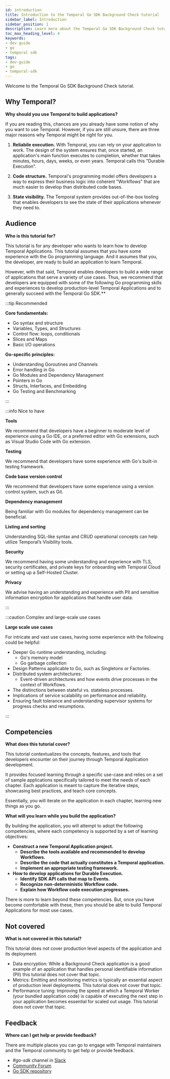 ```yaml
---
id: introduction
title: Introduction to the Temporal Go SDK Background Check tutorial
sidebar_label: Introduction
sidebar_position: 1
description: Learn more about the Temporal Go SDK Background Check tutorial.
toc_max_heading_level: 4
keywords:
- dev guide
- go
- temporal sdk
tags:
- dev-guide
- go
- temporal-sdk
---
```


Welcome to the Temporal Go SDK Background Check tutorial.

## Why Temporal?

**Why should you use Temporal to build applications?**

If you are reading this, chances are you already have some notion of why you want to use Temporal.
However, if you are still unsure, there are three major reasons why Temporal might be right for you.

1. **Reliabile execution.**
   With Temporal, you can rely on your application to work.
   The design of the system ensures that, once started, an application's main function executes to completion, whether that takes minutes, hours, days, weeks, or even years.
   Temporal calls this "Durable Execution".

2. **Code structure.**
   Temporal's programming model offers developers a way to express their business logic into coherent "Workflows" that are much easier to develop than distributed code bases.

3. **State visibility.**
   The Temporal system provides out-of-the-box tooling that enables developers to see the state of their applications whenever they need to.

## Audience

**Who is this tutorial for?**

This tutorial is for any developer who wants to learn how to develop Temporal Applications.
This tutorial assumes that you have some experience with the Go programming language.
And it assumes that you, the developer, are ready to build an application to learn Temporal.

However, with that said, Temporal enables developers to build a wide range of applications that serve a variety of use cases. Thus, we recommend that developers are equipped with some of the following Go programming skills and experiences to develop production-level Temporal Applications and to generally succeed with the Temporal Go SDK.**

:::tip Recommended

**Core fundamentals:**

- Go syntax and structure
- Variables, Types, and Structures
- Control flow: loops, conditionals
- Slices and Maps
- Basic I/O operations

**Go-specific principles:**

- Understanding Goroutines and Channels
- Error handling in Go
- Go Modules and Dependency Management
- Pointers in Go
- Structs, Interfaces, and Embedding
- Go Testing and Benchmarking

:::

:::info Nice to have

**Tools**

We recommend that developers have a beginner to moderate level of experience using a Go IDE, or a preferred editor with Go extensions, such as Visual Studio Code with Go extension.

**Testing**

We recommend that developers have some experience with Go's built-in testing framework.

**Code base version control**

We recommend that developers have some experience using a version control system, such as Git.

**Dependency management**

Being familiar with Go modules for dependency management can be beneficial.

**Listing and sorting**

Understanding SQL-like syntax and CRUD operational concepts can help utilize Temporal’s Visibility tools.

**Security**

We recommend having some understanding and experience with TLS, security certificates, and private keys for onboarding with Temporal Cloud or setting up a Self-Hosted Cluster.

**Privacy**

We advise having an understanding and experience with PII and sensitive information encryption for applications that handle user data.

:::

:::caution Complex and large-scale use cases

**Large scale use cases**

For intricate and vast use cases, having some experience with the following could be helpful:

- Deeper Go runtime understanding, including:
  - Go's memory model
  - Go garbage collection
- Design Patterns applicable to Go, such as Singletons or Factories.
- Distributed system architectures:
  - Event-driven architectures and how events drive processes in the context of Workflows.
- The distinctions between stateful vs. stateless processes.
- Implications of service scalability on performance and reliability.
- Ensuring fault tolerance and understanding supervisor systems for progress checks and resumptions.

:::

## Competencies

**What does this tutorial cover?**

This tutorial contextualizes the concepts, features, and tools that developers encounter on their journey through Temporal Application development.

It provides focused learning through a specific use-case and relies on a set of sample applications specifically tailored to meet the needs of each chapter.
Each application is meant to capture the iterative steps, showcasing best practices, and teach core concepts.

Essentially, you will iterate on the application in each chapter, learning new things as you go.

**What will you learn while you build the application?**

By building the application, you will attempt to adopt the following competencies, where each competency is supported by a set of learning objectives:

- **Construct a new Temporal Application project.**
  - **Describe the tools available and recommended to develop Workflows.**
  - **Describe the code that actually constitutes a Temporal application.**
  - **Implement an appropriate testing framework.**
- **How to develop applications for Durable Execution.**
  - **Identify SDK API calls that map to Events.**
  - **Recognize non-deterministic Workflow code.**
  - **Explain how Workflow code execution progresses.**

<!-- TODO
- **How to patch (version) Temporal Application code.**
- **How to gracefully handle application level errors from Activity Executions.**
- **How to cancel an in progress Workflow Execution.**
- **How to pass messages to and get data from from Workflow Executions.**
- **How to develop applications for throughput and distributed process states.**
-->

There is more to learn beyond these competencies. But, once you have become comfortable with these, then you should be able to build Temporal Applications for most use cases.

## Not covered

**What is not covered in this tutorial?**

This tutorial does not cover production level aspects of the application and its deployment.

- Data encryption: While a Background Check application is a good example of an application that handles personal identifiable information (PII) this tutorial does not cover that topic.
- Metrics: Emitting and monitoring metrics is typically an essential aspect of production level deployments. This tutorial does not cover that topic.
- Performance tuning: Improving the speed at which a Temporal Worker (your bundled application code) is capable of executing the next step in your application becomes essential for scaled out usage. This tutorial does not cover that topic.

## Feedback

**Where can I get help or provide feedback?**

There are multiple places you can go to engage with Temporal maintainers and the Temporal community to get help or provide feedback.

- _#go-sdk_ channel in [Slack](https://t.mp/slack)
- [Community Forum](https://community.temporal.io/tag/go-sdk)
- [Go SDK repository](https://github.com/temporalio/sdk-go/)
